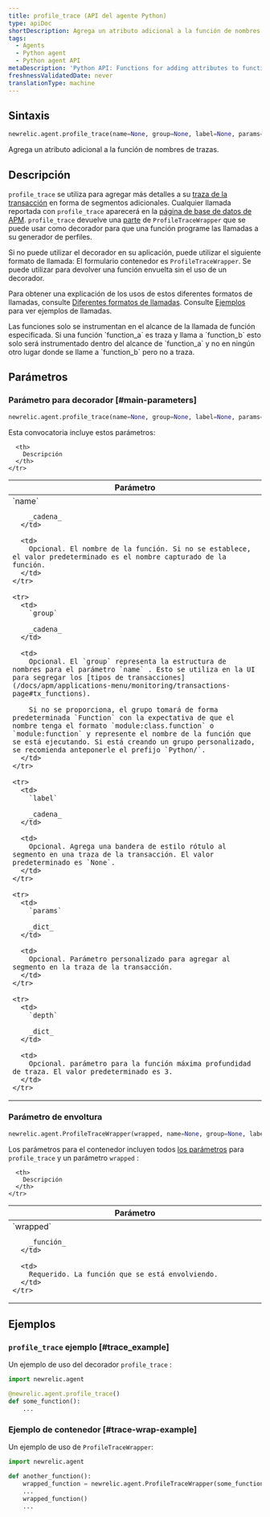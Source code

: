 ```yaml
---
title: profile_trace (API del agente Python)
type: apiDoc
shortDescription: Agrega un atributo adicional a la función de nombres de trazas.
tags:
  - Agents
  - Python agent
  - Python agent API
metaDescription: 'Python API: Functions for adding attributes to function trace names.'
freshnessValidatedDate: never
translationType: machine
---
```


## Sintaxis

```py
newrelic.agent.profile_trace(name=None, group=None, label=None, params=None, depth=3)
```

Agrega un atributo adicional a la función de nombres de trazas.

## Descripción

`profile_trace` se utiliza para agregar más detalles a su [traza de la transacción](/docs/accounts-partnerships/education/getting-started-new-relic/glossary#transaction-trace) en forma de segmentos adicionales. Cualquier llamada reportada con `profile_trace` aparecerá en la [página de base de datos de APM](/docs/apm/applications-menu/monitoring/databases-slow-queries-page). `profile_trace` devuelve una [parte](https://docs.python.org/3.7/library/functools.html#functools.partial) de `ProfileTraceWrapper` que se puede usar como decorador para que una función programe las llamadas a su generador de perfiles.

Si no puede utilizar el decorador en su aplicación, puede utilizar el siguiente formato de llamada: El formulario contenedor es `ProfileTraceWrapper`. Se puede utilizar para devolver una función envuelta sin el uso de un decorador.

Para obtener una explicación de los usos de estos diferentes formatos de llamadas, consulte [Diferentes formatos de llamadas](/docs/python-agent-api-different-call-forms). Consulte [Ejemplos](#examples) para ver ejemplos de llamadas.

<Callout variant="important">
  Las funciones solo se instrumentan en el alcance de la llamada de función especificada. Si una función `function_a` es traza y llama a `function_b` esto solo será instrumentado dentro del alcance de `function_a` y no en ningún otro lugar donde se llame a `function_b` pero no a traza.
</Callout>

## Parámetros

### Parámetro para decorador [#main-parameters]

```py
newrelic.agent.profile_trace(name=None, group=None, label=None, params=None, depth=3)
```

Esta convocatoria incluye estos parámetros:

<table>
  <thead>
    <tr>
      <th width="25%">
        Parámetro
      </th>

      <th>
        Descripción
      </th>
    </tr>
  </thead>

  <tbody>
    <tr>
      <td>
        `name`

        _cadena_
      </td>

      <td>
        Opcional. El nombre de la función. Si no se establece, el valor predeterminado es el nombre capturado de la función.
      </td>
    </tr>

    <tr>
      <td>
        `group`

        _cadena_
      </td>

      <td>
        Opcional. El `group` representa la estructura de nombres para el parámetro `name` . Esto se utiliza en la UI para segregar los [tipos de transacciones](/docs/apm/applications-menu/monitoring/transactions-page#tx_functions).

        Si no se proporciona, el grupo tomará de forma predeterminada `Function` con la expectativa de que el nombre tenga el formato `module:class.function` o `module:function` y represente el nombre de la función que se está ejecutando. Si está creando un grupo personalizado, se recomienda anteponerle el prefijo `Python/`.
      </td>
    </tr>

    <tr>
      <td>
        `label`

        _cadena_
      </td>

      <td>
        Opcional. Agrega una bandera de estilo rótulo al segmento en una traza de la transacción. El valor predeterminado es `None`.
      </td>
    </tr>

    <tr>
      <td>
        `params`

        _dict_
      </td>

      <td>
        Opcional. Parámetro personalizado para agregar al segmento en la traza de la transacción.
      </td>
    </tr>

    <tr>
      <td>
        `depth`

        _dict_
      </td>

      <td>
        Opcional. parámetro para la función máxima profundidad de traza. El valor predeterminado es 3.
      </td>
    </tr>
  </tbody>
</table>

### Parámetro de envoltura

```py
newrelic.agent.ProfileTraceWrapper(wrapped, name=None, group=None, label=None, params=None, depth=3)
```

Los parámetros para el contenedor incluyen todos [los parámetros](#main-parameters) para `profile_trace` y un parámetro `wrapped` :

<table>
  <thead>
    <tr>
      <th width="25%">
        Parámetro
      </th>

      <th>
        Descripción
      </th>
    </tr>
  </thead>

  <tbody>
    <tr>
      <td>
        `wrapped`

        _función_
      </td>

      <td>
        Requerido. La función que se está envolviendo.
      </td>
    </tr>
  </tbody>
</table>

## Ejemplos

### `profile_trace` ejemplo [#trace_example]

Un ejemplo de uso del decorador `profile_trace` :

```py
import newrelic.agent

@newrelic.agent.profile_trace()
def some_function():
    ...
```

### Ejemplo de contenedor [#trace-wrap-example]

Un ejemplo de uso de `ProfileTraceWrapper`:

```py
import newrelic.agent

def another_function():
    wrapped_function = newrelic.agent.ProfileTraceWrapper(some_function)
    ...
    wrapped_function()
    ...
```

